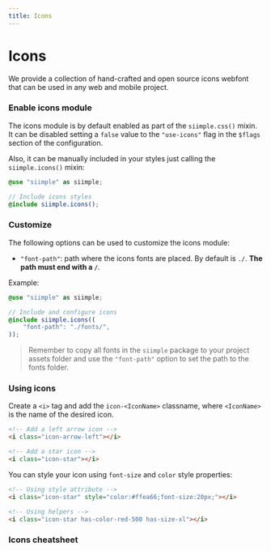 ```yaml
---
title: Icons
---
```


# Icons

We provide a collection of hand-crafted and open source icons webfont that can be used in any web and mobile project.

### Enable icons module

The icons module is by default enabled as part of the `siimple.css()` mixin. It can be disabled setting a `false` value to the `"use-icons"` flag in the `$flags` section of the configuration.

Also, it can be manually included in your styles just calling the `siimple.icons()` mixin:

```scss
@use "siimple" as siimple;

// Include icons styles
@include siimple.icons();
```

### Customize

The following options can be used to customize the icons module:

- `"font-path"`: path where the icons fonts are placed. By default is `./`. **The path must end with a `/`**.

Example: 

```scss
@use "siimple" as siimple;

// Include and configure icons
@include siimple.icons((
    "font-path": "./fonts/",
));
```

> Remember to copy all fonts in the `siimple` package to your project assets folder and use the `"font-path"` option to set the path to the fonts folder.


### Using icons

Create a `<i>` tag and add the `icon-<IconName>` classname, where `<IconName>` is the name of the desired icon.

```html 
<!-- Add a left arrow icon -->
<i class="icon-arrow-left"></i>

<!-- Add a star icon -->
<i class="icon-star"></i>
```

You can style your icon using `font-size` and `color` style properties:

```html 
<!-- Using style attribute -->
<i class="icon-star" style="color:#ffea66;font-size:20px;"></i>

<!-- Using helpers -->
<i class="icon-star has-color-red-500 has-size-xl"></i>
```

### Icons cheatsheet

<IconsCheatsheet />
